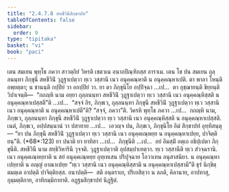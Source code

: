```yaml
---
title: "2.4.7.8 สหชีวินีสิกฺขาปท"
tableOfContents: false
sidebar:
  order: 9
type: "tipitaka"
basket: "vi"
book: "paci"
---
```



<DynamicBreadcrumb />

<Division number="1107" book="paci">

<Paragraph number="3269" book="paci">
เตน สมเยน พุทฺโธ ภควา สาวตฺถิยํ วิหรติ เชตวเน อนาถปิณฺฑิกสฺส อาราเม. เตน โข ปน สมเยน ถุลฺลนนฺทา ภิกฺขุนี สหชีวินิํ วุฏฺฐาเปตฺวา ทฺเว วสฺสานิ เนว อนุคฺคณฺหาติ น อนุคฺคณฺหาเปติ. ตา พาลา โหนฺติ อพฺยตฺตา; น ชานนฺติ กปฺปิยํ วา อกปฺปิยํ วา.
</Paragraph>

<Paragraph number="3270" book="paci">
ยา ตา ภิกฺขุนิโย อปฺปิจฺฉา …เป…  ตา อุชฺฌายนฺติ ขิยฺยนฺติ วิปาเจนฺติ—  “กถญฺหิ นาม อยฺยา ถุลฺลนนฺทา สหชีวินิํ วุฏฺฐาเปตฺวา ทฺเว วสฺสานิ เนว อนุคฺคณฺหิสฺสติ น อนุคฺคณฺหาเปสฺสตี”ติ …เป…  “สจฺจํ กิร, ภิกฺขเว, ถุลฺลนนฺทา ภิกฺขุนี สหชีวินิํ วุฏฺฐาเปตฺวา ทฺเว วสฺสานิ เนว อนุคฺคณฺหาติ น อนุคฺคณฺหาเปตี”ติ? “สจฺจํ, ภควา”ติ. วิครหิ พุทฺโธ ภควา …เป…  กถญฺหิ นาม, ภิกฺขเว, ถุลฺลนนฺทา ภิกฺขุนี สหชีวินิํ วุฏฺฐาเปตฺวา ทฺเว วสฺสานิ เนว อนุคฺคณฺหิสฺสติ น อนุคฺคณฺหาเปสฺสติ. เนตํ, ภิกฺขเว, อปฺปสนฺนานํ วา ปสาทาย …เป…  เอวญฺจ ปน, ภิกฺขเว, ภิกฺขุนิโย อิมํ สิกฺขาปทํ อุทฺทิสนฺตุ—
</Paragraph>

</Division>
<Division number="1108" book="paci">

<Paragraph number="3271" book="paci">
<Emphasis>“ยา ปน ภิกฺขุนี สหชีวินิํ วุฏฺฐาเปตฺวา ทฺเว วสฺสานิ เนว อนุคฺคเณฺหยฺย น อนุคฺคณฺหาเปยฺย, ปาจิตฺติยนฺ”</Emphasis>ติ. (*68*:<Emphasis>123</Emphasis>)
</Paragraph>

</Division>
<Division number="1109" book="paci">

<Paragraph number="3272" book="paci">
<Emphasis>ยา ปนา</Emphasis>ติ ยา ยาทิสา …เป…  <Emphasis>ภิกฺขุนี</Emphasis>ติ …เป…  อยํ อิมสฺมิํ อตฺเถ อธิปฺเปตา ภิกฺขุนีติ.
</Paragraph>

<Paragraph number="3273" book="paci">
<Emphasis>สหชีวินี</Emphasis> นาม สทฺธิวิหารินี วุจฺจติ. <Emphasis>วุฏฺฐาเปตฺวา</Emphasis>ติ อุปสมฺปาเทตฺวา. <Emphasis>ทฺเว วสฺสานี</Emphasis>ติ ทฺเว สํวจฺฉรานิ.
</Paragraph>

<Paragraph number="3274" book="paci">
<Emphasis>เนว อนุคฺคเณฺหยฺยา</Emphasis>ติ น สยํ อนุคฺคเณฺหยฺย อุทฺเทเสน ปริปุจฺฉาย โอวาเทน อนุสาสนิยา.
</Paragraph>

<Paragraph number="3275" book="paci">
<Emphasis>น อนุคฺคณฺหาเปยฺยา</Emphasis>ติ น อญฺญํ อาณาเปยฺย “ทฺเว วสฺสานิ เนว อนุคฺคณฺหิสฺสามิ น อนุคฺคณฺหาเปสฺสามี”ติ ธุรํ นิกฺขิตฺตมตฺเต อาปตฺติ ปาจิตฺติยสฺส.
</Paragraph>

</Division>
<Division number="1110" book="paci">

<Paragraph number="3276" book="paci">
อนาปตฺติ—  สติ อนฺตราเย, ปริเยสิตฺวา น ลภติ, คิลานาย, อาปทาสุ, อุมฺมตฺติกาย, อาทิกมฺมิกายาติ.

</Paragraph>
</Division>

<Paragraph number="3277" type="center" book="paci">
อฏฺฐมสิกฺขาปทํ นิฏฺฐิตํ.
</Paragraph>